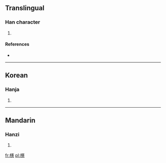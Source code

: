 ==Translingual==

===Han character===
{{Han char|rn=75|rad=木|as=16|sn=20|four=|canj=木十手心 (DJQP)}}

# {{defn|Han|sort=木16}}

====References====
* {{Han ref|kx=0562.101|hdz=21318.080|uh=6AF6|ud=27382}}

----

==Korean==

===Hanja===
{{ko-hanja|hangeul=헌|eumhun=|rv=heon|mr=hŏn|y=hen}}

# {{defn|Korean|sort=木16}}

----

==Mandarin==

===Hanzi===
{{cmn-hanzi|pin=[[xiǎn]] ([[xian3]])|wg=hsien<sup>3</sup>}}

# {{defn|Mandarin|sort=木16}}

[[fr:櫶]]
[[pl:櫶]]